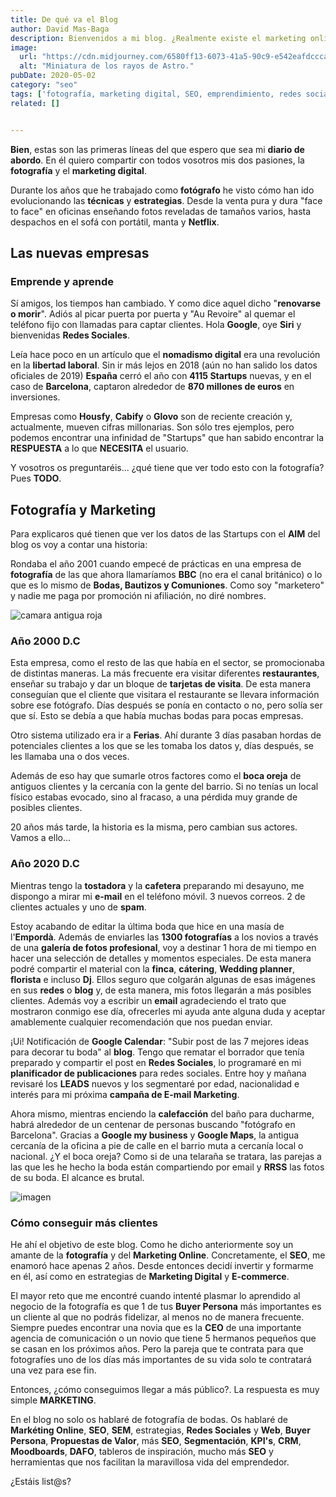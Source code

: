 ```yaml
---
title: De qué va el Blog
author: David Mas-Baga
description: Bienvenidos a mi blog. ¿Realmente existe el marketing online para fotógrafos? ¡Sí! Y vamos a intentar hacer crecer nuestro negocio.
image: 
  url: "https://cdn.midjourney.com/6580ff13-6073-41a5-90c9-e542eafdccca/0_3.webp"
  alt: "Miniatura de los rayos de Astro."
pubDate: 2020-05-02
category: "seo"
tags: ['fotografía, marketing digital, SEO, emprendimiento, redes sociales']
related: []


---
```



**Bien**, estas son las primeras líneas del que espero que sea mi **diario de abordo**. En él quiero compartir con todos vosotros mis dos pasiones, la **fotografía** y el **marketing digital**.

Durante los años que he trabajado como **fotógrafo** he visto cómo han ido evolucionando las **técnicas** y **estrategias**. Desde la venta pura y dura "face to face" en oficinas enseñando fotos reveladas de tamaños varios, hasta despachos en el sofá con portátil, manta y **Netflix**.

## Las nuevas empresas
### Emprende y aprende

Sí amigos, los tiempos han cambiado. Y como dice aquel dicho "**renovarse o morir**". Adiós al picar puerta por puerta y "Au Revoire" al quemar el teléfono fijo con llamadas para captar clientes. Hola **Google**, oye **Siri** y bienvenidas **Redes Sociales**.

Leía hace poco en un artículo que el **nomadismo digital** era una revolución en la **libertad laboral**. Sin ir más lejos en 2018 (aún no han salido los datos oficiales de 2019) **España** cerró el año con **4115 Startups** nuevas, y en el caso de **Barcelona**, captaron alrededor de **870 millones de euros** en inversiones.

Empresas como **Housfy**, **Cabify** o **Glovo** son de reciente creación y, actualmente, mueven cifras millonarias. Son sólo tres ejemplos, pero podemos encontrar una infinidad de "Startups" que han sabido encontrar la **RESPUESTA** a lo que **NECESITA** el usuario.

Y vosotros os preguntaréis... ¿qué tiene que ver todo esto con la fotografía? Pues **TODO**.

## Fotografía y Marketing

Para explicaros qué tienen que ver los datos de las Startups con el **AIM** del blog os voy a contar una historia:

Rondaba el año 2001 cuando empecé de prácticas en una empresa de **fotografía** de las que ahora llamaríamos **BBC** (no era el canal británico) o lo que es lo mismo de **Bodas, Bautizos y Comuniones**. Como soy "marketero" y nadie me paga por promoción ni afiliación, no diré nombres.

![camara antigua roja](https://cdn.midjourney.com/f6ac330a-f92b-4f99-a828-de22b00e3ffd/0_0.webp)

### Año 2000 D.C

Esta empresa, como el resto de las que había en el sector, se promocionaba de distintas maneras. La más frecuente era visitar diferentes **restaurantes**, enseñar su trabajo y dar un bloque de **tarjetas de visita**. De esta manera conseguían que el cliente que visitara el restaurante se llevara información sobre ese fotógrafo. Días después se ponía en contacto o no, pero solía ser que sí. Esto se debía a que había muchas bodas para pocas empresas.

Otro sistema utilizado era ir a **Ferias**. Ahí durante 3 días pasaban hordas de potenciales clientes a los que se les tomaba los datos y, días después, se les llamaba una o dos veces.

Además de eso hay que sumarle otros factores como el **boca oreja** de antiguos clientes y la cercanía con la gente del barrio. Si no tenías un local físico estabas evocado, sino al fracaso, a una pérdida muy grande de posibles clientes.

20 años más tarde, la historia es la misma, pero cambian sus actores. Vamos a ello...

### Año 2020 D.C

Mientras tengo la **tostadora** y la **cafetera** preparando mi desayuno, me dispongo a mirar mi **e-mail** en el teléfono móvil. 3 nuevos correos. 2 de clientes actuales y uno de **spam**.

Estoy acabando de editar la última boda que hice en una masía de l'**Empordà**. Además de enviarles las **1300 fotografías** a los novios a través de una **galería de fotos profesional**, voy a destinar 1 hora de mi tiempo en hacer una selección de detalles y momentos especiales. De esta manera podré compartir el material con la **finca**, **cátering**, **Wedding planner**, **florista** e incluso **Dj**. Ellos seguro que colgarán algunas de esas imágenes en sus **redes** o **blog** y, de esta manera, mis fotos llegarán a más posibles clientes. Además voy a escribir un **email** agradeciendo el trato que mostraron conmigo ese día, ofrecerles mi ayuda ante alguna duda y aceptar amablemente cualquier recomendación que nos puedan enviar.

¡Ui! Notificación de **Google Calendar**: "Subir post de las 7 mejores ideas para decorar tu boda" al **blog**. Tengo que rematar el borrador que tenía preparado y compartir el post en **Redes Sociales**, lo programaré en mi **planificador de publicaciones** para redes sociales. Entre hoy y mañana revisaré los **LEADS** nuevos y los segmentaré por edad, nacionalidad e interés para mi próxima **campaña de E-mail Marketing**.

Ahora mismo, mientras enciendo la **calefacción** del baño para ducharme, habrá alrededor de un centenar de personas buscando "fotógrafo en Barcelona". Gracias a **Google my business** y **Google Maps**, la antigua cercanía de la oficina a pie de calle en el barrio muta a cercanía local o nacional. ¿Y el boca oreja? Como si de una telaraña se tratara, las parejas a las que les he hecho la boda están compartiendo por email y **RRSS** las fotos de su boda. El alcance es brutal.

![imagen](https://cdn.midjourney.com/507a37e2-7532-448b-a2a0-54519936fbc6/0_2.webp)

### Cómo conseguir más clientes
He ahí el objetivo de este blog. Como he dicho anteriormente soy un amante de la **fotografía** y del **Marketing Online**. Concretamente, el **SEO**, me enamoró hace apenas 2 años. Desde entonces decidí invertir y formarme en él, así como en estrategias de **Marketing Digital** y **E-commerce**.

El mayor reto que me encontré cuando intenté plasmar lo aprendido al negocio de la fotografía es que 1 de tus **Buyer Persona** más importantes es un cliente al que no podrás fidelizar, al menos no de manera frecuente. Siempre puedes encontrar una novia que es la **CEO** de una importante agencia de comunicación o un novio que tiene 5 hermanos pequeños que se casan en los próximos años. Pero la pareja que te contrata para que fotografíes uno de los días más importantes de su vida solo te contratará una vez para ese fin.

Entonces, ¿cómo conseguimos llegar a más público?. La respuesta es muy simple **MARKETING**.

En el blog no solo os hablaré de fotografía de bodas. Os hablaré de **Markéting Online**, **SEO**, **SEM**, estrategias, **Redes Sociales** y **Web**, **Buyer Persona**, **Propuestas de Valor**, más **SEO**, **Segmentación**, **KPI's**, **CRM**, **Moodboards**, **DAFO**,  tableros de inspiración, mucho más **SEO** y herramientas que nos facilitan la maravillosa vida del emprendedor.

¿Estáis list@s?
